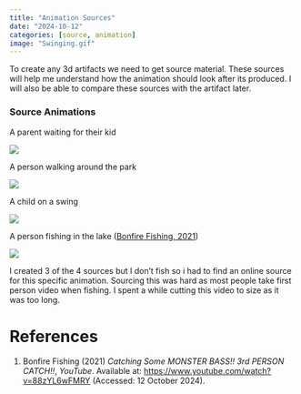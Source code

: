 ```yaml
---
title: "Animation Sources"
date: "2024-10-12"
categories: [source, animation]
image: "Swinging.gif"
---
```


To create any 3d artifacts we need to get source material. These sources will help me understand how the animation should look after its produced. I will also be able to compare these sources with the artifact later.

### Source Animations

A parent waiting for their kid

![](Idle.gif)

A person walking around the park

![](Walking.gif)

A child on a swing

![](Swinging.gif)

A person fishing in the lake ([Bonfire Fishing, 2021](#Fishing))

![](Fishing.gif)

I created 3 of the 4 sources but I don't fish so i had to find an online source for this specific animation. Sourcing this was hard as most people take first person video when fishing. I spent a while cutting this video to size as it was too long.

# References

1. <a name="Fishing"></a>Bonfire Fishing (2021) *Catching Some MONSTER BASS!! 3rd PERSON CATCH!!*, *YouTube*. Available at: <https://www.youtube.com/watch?v=88zYL6wFMRY> (Accessed: 12 October 2024).
